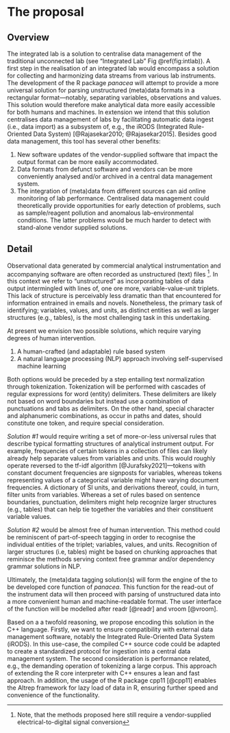 # The proposal
<!--
This is where the proposal should be outlined. 
-->

## Overview

The integrated lab  is a solution to centralise data management of the traditional unconnected lab (see "Integrated Lab" Fig \@ref(fig:intlab)). A first step in the realisation of an integrated lab would encompass a solution for collecting and harmonizing data streams from various lab instruments. The development of the R package *panacea* will attempt to provide a more universal solution for parsing unstructured (meta)data formats in a rectangular format---notably, separating variables, observations and values. This solution would therefore make analytical data more easily accessible for both humans and machines. In extension we intend that this solution centralises data management of labs by facilitating automatic data ingest (i.e., data import) as a subsystem of, e.g., the iRODS (Integrated Rule-Oriented Data System) [@Rajasekar2010; @Rajasekar2015]. Besides good data management, this tool has several other benefits:

1. New software updates of the vendor-supplied software that impact the output format can be more easily accommodated.
2. Data formats from defunct software and vendors can be more conveniently analysed and/or archived in a central data management system.
3. The integration of (meta)data from different sources can aid online monitoring of lab performance. Centralised data management could theoretically provide opportunities for early detection of problems, such as sample/reagent pollution and anomalous lab-environmental conditions. The latter problems would be much harder to detect with stand-alone vendor supplied solutions.


<!--
At a high-level address what your proposal is and how it will address the problem identified. Highlight any benefits to the R Community that follow from solving the problem. This should be your most compelling section.
-->


## Detail

Observational data generated by commercial analytical instrumentation and accompanying software are often recorded as unstructured (text) files ^[Note, that the methods proposed here still require a vendor-supplied electrical-to-digital signal conversion]. In this context we refer to "unstructured" as incorporating tables of data output intermingled with lines of, one ore more, variable-value-unit triplets. This lack of structure is perceivably less dramatic than that encountered for information entrained in emails and novels. Nonetheless, the primary task of identifying; variables, values, and units, as distinct entities as well as larger structures (e.g., tables), is the most challenging task in this undertaking.

At present we envision two possible solutions, which require varying degrees of human intervention.

1. A human-crafted (and adaptable) rule based system
2. A natural language processing (NLP) approach involving self-supervised machine learning

Both options would be preceded by a step entailing text normalization through tokenization. Tokenization will be performed with cascades of regular expressions for word (entity) delimiters.  These delimiters are likely not based on word boundaries but instead use a combination of punctuations and tabs as delimiters. On the other hand, special character and alphanumeric combinations, as occur in paths and dates, should constitute one token, and require special consideration. 

*Solution #1* would require writing a set of more-or-less universal rules that describe typical formatting structures of analytical instrument output. For example, frequencies of certain tokens in a collection of files can likely already help separate values from variables and units. This would roughly operate reversed to the tf-idf algorithm [@Jurafsky2021]---tokens with constant document frequencies are signposts for variables, whereas tokens representing values of a categorical variable might have varying document frequencies. A dictionary of SI units, and derivations thereof, could, in turn, filter units from variables. Whereas a set of rules based on sentence boundaries, punctuation, delimiters might help recognize larger structures (e.g., tables) that can help tie together the variables and their constituent variable values. 

*Solution #2* would be almost free of human intervention. This method could be reminiscent of part-of-speech tagging in order to recognise the individual entities of the triplet; variables, values, and units. Recognition of larger structures (i.e, tables) might be based on chunking approaches that reminisce the methods serving context free grammar and/or dependency grammar solutions in NLP.

Ultimately, the (meta)data tagging solution(s) will form the engine of the to be developed core function of *panacea*. This function for the read-out of the instrument data will then proceed with parsing of unstructured data into a more convenient human and machine-readable format. The user interface of the function will be modelled after readr [@readr] and vroom [@vroom].

Based on a a twofold reasoning, we propose encoding this solution in the C++ language. Firstly, we want to ensure compatibility with external data management software, notably the Integrated Rule-Oriented Data System (iRODS). In this use-case, the compiled C++ source code could be adapted to create a standardized protocol for ingestion into a central data management system. The second consideration is performance related, e.g., the demanding operation of tokenizing a large corpus. This approach of extending the R core interpreter with C++ ensures a lean and fast approach. In addition, the usage of the R package cpp11 [@cpp11] enables the Altrep framework for lazy load of data in R, ensuring further speed and convenience of the functionality.  



<!--
Go into more detail about the specifics of the project and it delivers against the problem.

Depending on project type the detail section should include:

 - [ ] Minimum Viable Product
 - [ ] Architecture
 - [ ] Assumptions
-->
